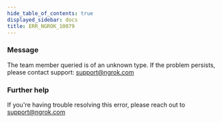```yaml
---
hide_table_of_contents: true
displayed_sidebar: docs
title: ERR_NGROK_10079
---
```


### Message

The team member queried is of an unknown type. If the problem persists, please contact support: support@ngrok.com

<ErrorDetails />

### Further help

If you're having trouble resolving this error, please reach out to [support@ngrok.com](mailto:support@ngrok.com?subject=Help%20with%20ERR_NGROK_10079)
